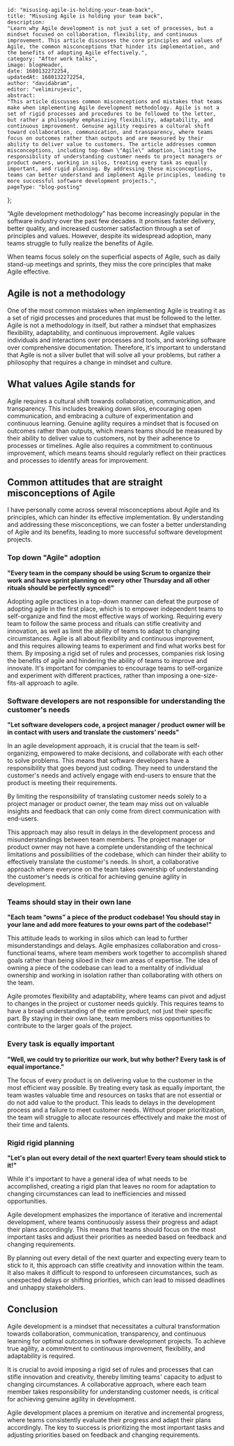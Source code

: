 
    id: "misusing-agile-is-holding-your-team-back",
    title: "Misusing Agile is holding your team back",
    description:
    "Learn why Agile development is not just a set of processes, but a mindset focused on collaboration, flexibility, and continuous improvement. This article discusses the core principles and values of Agile, the common misconceptions that hinder its implementation, and the benefits of adopting Agile effectively.",
    category: "After work talks",
    image: blogHeader,
    date: 1680132272254,
    updatedAt: 1680132272254,
    author: "davidabram",
    editor: "velimirujevic",
    abstract:
    "This article discusses common misconceptions and mistakes that teams make when implementing Agile development methodology. Agile is not a set of rigid processes and procedures to be followed to the letter, but rather a philosophy emphasizing flexibility, adaptability, and continuous improvement. Genuine agility requires a cultural shift toward collaboration, communication, and transparency, where teams focus on outcomes rather than outputs and are measured by their ability to deliver value to customers. The article addresses common misconceptions, including top-down \"Agile\" adoption, limiting the responsibility of understanding customer needs to project managers or product owners, working in silos, treating every task as equally important, and rigid planning. By addressing these misconceptions, teams can better understand and implement Agile principles, leading to more successful software development projects.",
    pageType: "blog-posting"
};

“Agile development methodology” has become increasingly popular in the software industry over the past few decades. It promises faster delivery, better quality, and increased customer satisfaction through a set of principles and values. However, despite its widespread adoption, many teams struggle to fully realize the benefits of Agile. 

When teams focus solely on the superficial aspects of Agile, such as daily stand-up meetings and sprints, they miss the core principles that make Agile effective. 

<ContentTable tocData={props.toc} />

## Agile is not a methodology

One of the most common mistakes when implementing Agile is treating it as a set of rigid processes and procedures that must be followed to the letter. Agile is not a methodology in itself, but rather a mindset that emphasizes flexibility, adaptability, and continuous improvement. Agile values individuals and interactions over processes and tools, and working software over comprehensive documentation. Therefore, it's important to understand that Agile is not a silver bullet that will solve all your problems, but rather a philosophy that requires a change in mindset and culture.

## What values Agile stands for

Agile requires a cultural shift towards collaboration, communication, and transparency. This includes breaking down silos, encouraging open communication, and embracing a culture of experimentation and continuous learning. Genuine agility requires a mindset that is focused on outcomes rather than outputs, which means teams should be measured by their ability to deliver value to customers, not by their adherence to processes or timelines. Agile also requires a commitment to continuous improvement, which means teams should regularly reflect on their practices and processes to identify areas for improvement.

## Common attitudes that are straight misconceptions of Agile

I have personally come across several misconceptions about Agile and its principles, which can hinder its effective implementation. By understanding and addressing these misconceptions, we can foster a better understanding of Agile and its benefits, leading to more successful software development projects.

### Top down "Agile" adoption

**"Every team in the company should be using Scrum to organize their work and have sprint planning on every other Thursday and all other rituals should be perfectly synced!"**

Adopting agile practices in a top-down manner can defeat the purpose of adopting agile in the first place, which is to empower independent teams to self-organize and find the most effective ways of working.
Requiring every team to follow the same process and rituals can stifle creativity and innovation, as well as limit the ability of teams to adapt to changing circumstances. Agile is all about flexibility and continuous improvement, and this requires allowing teams to experiment and find what works best for them. By imposing a rigid set of rules and processes, companies risk losing the benefits of agile and hindering the ability of teams to improve and innovate. It's important for companies to encourage teams to self-organize and experiment with different practices, rather than imposing a one-size-fits-all approach to agile.

### Software developers are not responsible for understanding the customer's needs

**"Let software developers code, a project manager / product owner will be in contact with users and translate the customers’ needs"**

In an agile development approach, it is crucial that the team is self-organizing, empowered to make decisions, and collaborate with each other to solve problems. This means that software developers have a responsibility that goes beyond just coding. They need to understand the customer's needs and actively engage with end-users to ensure that the product is meeting their requirements. 

By limiting the responsibility of translating customer needs solely to a project manager or product owner, the team may miss out on valuable insights and feedback that can only come from direct communication with end-users. 

This approach may also result in delays in the development process and misunderstandings between team members. The project manager or product owner may not have a complete understanding of the technical limitations and possibilities of the codebase, which can hinder their ability to effectively translate the customer's needs. In short, a collaborative approach where everyone on the team takes ownership of understanding the customer's needs is critical for achieving genuine agility in development.

### Teams should stay in their own lane

**"Each team “owns” a piece of the product codebase! You should stay in your lane and add more features to your owns part of the codebase!"**

This attitude leads to working in silos which can lead to further misunderstandings and delays. Agile emphasizes collaboration and cross-functional teams, where team members work together to accomplish shared goals rather than being siloed in their own areas of expertise. The idea of owning a piece of the codebase can lead to a mentality of individual ownership and working in isolation rather than collaborating with others on the team.

Agile promotes flexibility and adaptability, where teams can pivot and adjust to changes in the project or customer needs quickly. This requires teams to have a broad understanding of the entire product, not just their specific part. By staying in their own lane, team members miss opportunities to contribute to the larger goals of the project.

### Every task is equally important

**"Well, we could try to prioritize our work, but why bother? Every task is of equal importance."**

The focus of every product is on delivering value to the customer in the most efficient way possible. By treating every task as equally important, the team wastes valuable time and resources on tasks that are not essential or do not add value to the product. This leads to delays in the development process and a failure to meet customer needs. Without proper prioritization, the team will struggle to allocate resources effectively and make the most of their time and talents.

### Rigid rigid planning

**"Let's plan out every detail of the next quarter! Every team should stick to it!"**

While it's important to have a general idea of what needs to be accomplished, creating a rigid plan that leaves no room for adaptation to changing circumstances can lead to inefficiencies and missed opportunities.

Agile development emphasizes the importance of iterative and incremental development, where teams continuously assess their progress and adapt their plans accordingly. This means that teams should focus on the most important tasks and adjust their priorities as needed based on feedback and changing requirements.

By planning out every detail of the next quarter and expecting every team to stick to it, this approach can stifle creativity and innovation within the team. It also makes it difficult to respond to unforeseen circumstances, such as unexpected delays or shifting priorities, which can lead to missed deadlines and unhappy stakeholders.


## Conclusion

Agile development is a mindset that necessitates a cultural transformation towards collaboration, communication, transparency, and continuous learning for optimal outcomes in software development projects. To achieve true agility, a commitment to continuous improvement, flexibility, and adaptability is required.

It is crucial to avoid imposing a rigid set of rules and processes that can stifle innovation and creativity, thereby limiting teams' capacity to adjust to changing circumstances. A collaborative approach, where each team member takes responsibility for understanding customer needs, is critical for achieving genuine agility in development.

Agile development places a premium on iterative and incremental progress, where teams consistently evaluate their progress and adapt their plans accordingly. The key to success is prioritizing the most important tasks and adjusting priorities based on feedback and changing requirements.


